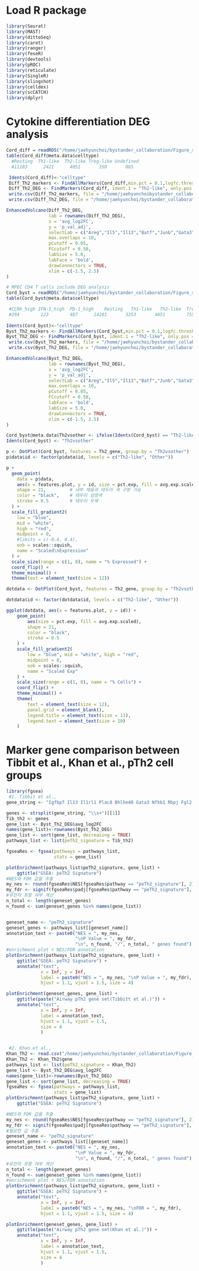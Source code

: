 # Load R package
```r
library(Seurat)
library(MAST)
library(dittoSeq)
library(caret)
library(ranger)
library(feseR)
library(devtools)
library(pROC)
library(reticulate)
library(SingleR)
library(slingshot)
library(celldex)
library(scCATCH)
library(dplyr)
```
# Cytokine differentiation DEG analysis
```r
Cord_diff = readRDS("/home/jaehyunchoi/bystander_collaboration/Figure_script_IPF/Data/Cord_diff.rds")
table(Cord_diff@meta.data$celltype)
  #Resting  Th1-like  Th2-like Treg-like Undefined 
  #11183      2421      4051       350       885 

 Idents(Cord_diff)<-"celltype"
 Diff_Th2_markers <- FindAllMarkers(Cord_diff,min.pct = 0.1,logfc.threshold = 0.25, only.pos = TRUE)
 Diff_Th2_DEG <- FindMarkers(Cord_diff, ident.1 = "Th2-like", only.pos = FALSE)
 write.csv(Diff_Th2_markers, file = "/home/jaehyunchoibystander_collaboration/Figure_script_IPF/Results/Diff_Th2_markers_fam.csv", row.names = TRUE)
 write.csv(Diff_Th2_DEG, file = "/home/jaehyunchoi/bystander_collaboration/Figure_script_IPF/Results/Diff_Th2_markers_fm.csv", row.names = TRUE)

EnhancedVolcano(Diff_Th2_DEG,
                lab = rownames(Diff_Th2_DEG),
                x = 'avg_log2FC',
                y = 'p_val_adj',
                selectLab = c("Areg","Il5","Il13","Batf","Junb","Gata3","Lgals1","Epas1","Il1rl1"),  
                max.overlaps = 10,
                pCutoff = 0.05,
                FCcutoff = 0.58,
                labSize = 5.0,
                labFace = 'bold',
                drawConnectors = TRUE,
                xlim = c(-1.5, 2.5)
)
```
```r
# MPEC CD4 T cells include DEG analysis
Cord_byst = readRDS("/home/jaehyunchoi/bystander_collaboration/Figure_script_IPF/Data/Cord_byst.rds")
table(Cord_byst@meta.data$celltype)

 #CCR6_high IFN-I_high  PD-1_high    Resting   Th1-like   Th2-like  Treg-like  Undefined 
 #294        123        487      14281       3253       4051        755        885 
 
Idents(Cord_byst)<-"celltype"
Byst_Th2_markers <- FindAllMarkers(Cord_byst,min.pct = 0.1,logfc.threshold = 0.25, only.pos = TRUE)
Byst_Th2_DEG <- FindMarkers(Cord_byst, ident.1 = "Th2-like", only.pos = FALSE)
 write.csv(Byst_Th2_markers, file = "/home/jaehyunchoi/bystander_collaboration/Figure_script_IPF/Results/Byst_Th2_markers_fam.csv", row.names = TRUE)
 write.csv(Byst_Th2_DEG, file = "/home/jaehyunchoi/bystander_collaboration/Figure_script_IPF/Results/Byst_Th2_markers_fm.csv", row.names = TRUE)

EnhancedVolcano(Byst_Th2_DEG,
                lab = rownames(Byst_Th2_DEG),
                x = 'avg_log2FC',
                y = 'p_val_adj',
                selectLab = c("Areg","Il5","Il13","Batf","Junb","Gata3","Lgals1","Epas1","Il1rl1"),  
                max.overlaps = 10,
                pCutoff = 0.05,
                FCcutoff = 0.58,
                labFace = 'bold',
                labSize = 5.0,
                drawConnectors = TRUE,
                xlim = c(-1.5, 2.5)
)

Cord_byst@meta.data$Th2vsother <- ifelse(Idents(Cord_byst) == "Th2-like", "Th2-like", "Other")
Idents(Cord_byst) <- "Th2vsother"

p <- DotPlot(Cord_byst, features = Th2_gene, group.by = "Th2vsother")
p$data$id <- factor(p$data$id, levels = c("Th2-like", "Other"))

p + 
  geom_point(
    data = p$data,
    aes(x = features.plot, y = id, size = pct.exp, fill = avg.exp.scaled),
    shape = 21,         # 내부 채움과 테두리 색 구분 가능
    color = "black",    # 테두리 검정색
    stroke = 0.5        # 테두리 두께
  ) +
  scale_fill_gradient2(
    low = "blue",
    mid = "white",
    high = "red",
    midpoint = 0,
    #limits = c(-0.4, 0.4),
    oob = scales::squish,
    name = "Scaled\nExpression"
  ) +
  scale_size(range = c(1, 8), name = "% Expressed") +
  coord_flip() +
  theme_minimal() +
  theme(text = element_text(size = 12))

dotdata <- DotPlot(Cord_byst, features = Th2_gene, group.by = "Th2vsother")$data

dotdata$id <- factor(dotdata$id, levels = c("Th2-like", "Other"))

ggplot(dotdata, aes(x = features.plot, y = id)) +
    geom_point(
        aes(size = pct.exp, fill = avg.exp.scaled),
        shape = 21,
        color = "black",
        stroke = 0.5
    ) +
    scale_fill_gradient2(
        low = "blue", mid = "white", high = "red",
        midpoint = 0,
        oob = scales::squish,
        name = "Scaled Exp"
    ) +
    scale_size(range = c(1, 8), name = "% Cells") +
    coord_flip() +
    theme_minimal() +
    theme(
        text = element_text(size = 12),
        panel.grid = element_blank(),
        legend.title = element_text(size = 11),
        legend.text = element_text(size = 10)
    )
```
# Marker gene comparison between Tibbit et al., Khan et al., pTh2 cell groups
```r
library(fgsea)
 #1. Tibbit et al.,
gene_string <- "Igfbp7 Il13 Il1rl1 Plac8 Bhlhe40 Gata3 Nfkb1 Rbpj Fgl2 Ltb4r1 Epas1 Il5 Zcchc10 Hlf Mns1 Pparg Cxcr6 Tagln2 Vdr Gclc Pdcd1 Rnf128 Il6 Paxbp1 Id2 4932438H23Rik Mboat7 Il4 Litaf Il17rb Csf1 Adck5 Ccr8 Rgs1 Serpinb6a Lgals1 Cd200r1 Dusp6 Sh3bgrl3 Ldha Sorl1 Rgcc Ccdc50 Tmsb4x Cd44 Samsn1 Ctla2a Cotl1 Lgals3 Tnfsf11 Tusc3 S100a11 Icosl Ramp1 Sdf2 Dync1li1 Rgs2 Aff4 Aprt Cd3g Prnp Bcl2a1d Lig1 Plp2 Impa2 Degs1 L1cam Cmpk1 Acvr2a Neurl3 Vipr2 Pdia3 Plk3 Lgals3bp Ehbp1l1 Rb1 Fam213a Atpif1 Arl1 Cib2 Adam8 4930404I05Rik Baiap2 Dennd5a Uhrf2 Ech1 Pcmt1 Lztfl1 Tmem64 Abhd14a Junb Padi2 Lman1 Slc25a4 Btg1 Il9r Lmna Ell2 Etfb Hist1h1c Pld3 D630039A03Rik Gsn Arg1 1190002N15Rik Mrpl20 Nrp1 Ccnd2 Endod1 Zyx Gm17745 Capg Gm5127 Slmo2 Psmc2 Serinc3 Ptms Ttc3 Ero1l Cyfip1 Cyp51 Galnt1 Tpi1 Cysltr1 2700089E24Rik Il18rap Rtca Cd52 Cish Ube2l6 Osbpl5 Inpp5k Gna15 Orc6 AA467197 Abi1 Msmo1 Snx12 Kdelr1 Cd40lg Crip1 Fdx1 Rexo2 Ndfip1 Jak2 Psma1 Crip2 Mrpl33 Rnf135 4930503L19Rik P4hb Plin2 Egr1 Gmds Lyn Cd8b1 Stx12 Tspan31 F2r Ccdc109b Cnih1 Ly6g5b Prelid2 Suox Pmpcb Mvk Sqle Gnb4 Aamdc Pros1 Cox19 Blcap Slc25a17 Nagk 1700021F05Rik Psat1 Pradc1 Drg2 Snrnp25 Spcs3 Crcp Tm2d2 Acp6 Nt5c3 Eef1e1 Cept1 Myadm Farsa Arl4a Zcchc9 Gdap2 Igsf8 Tmem238 Rnf11 Far1 Rbbp7 Crem Rbfa Klf10 Chst12 Cass4 Pdcl Coq2 Lxn Nceh1 Raly Tspan13 Fos Glipr1 Slc52a2 Bad Hmgcs1 Ttc39c Gpr171 Guk1 Fam69a Ptcd3 Trp53i13 Anxa5 Rtcb Acaa2 Fam179b Mrpl36 Cd82 Ndufv1 Cers5 Fundc2 Cetn2 Ash2l 9530068E07Rik Elovl5 Pop5 Scamp2 Rtn3 Tsc22d3 Tsg101 Cd69 Skap1 Sept7 Tmem128 Hmgcr Vapa Hspa4 Tmem30a Tnfaip3 Hnrnpab Zap70 Hspa5"

genes <- strsplit(gene_string, "\\s+")[[1]]
Tib_th2 <- genes
gene_list <- Byst_Th2_DEG$avg_log2FC
names(gene_list)<-rownames(Byst_Th2_DEG)
gene_list <- sort(gene_list, decreasing = TRUE)
pathways_list <- list(peTh2_signature = Tib_th2)

fgseaRes <- fgsea(pathways = pathways_list,
                  stats = gene_list)

plotEnrichment(pathways_list$peTh2_signature, gene_list) +
    ggtitle("GSEA: peTh2 Signature")
#NES와 FDR 값을 추출
my_nes <- round(fgseaRes$NES[fgseaRes$pathway == "peTh2_signature"], 2)
my_fdr <- signif(fgseaRes$padj[fgseaRes$pathway == "peTh2_signature"], 2)
#유전자 포함 여부 계산
n_total <- length(geneset_genes)
n_found <- sum(geneset_genes %in% names(gene_list))


geneset_name <- "peTh2_signature"
geneset_genes <- pathways_list[[geneset_name]]
annotation_text <- paste0("NES = ", my_nes,
                          "\nP Value = ", my_fdr,
                          "\n", n_found, "/", n_total, " genes found")
#enrichment plot + NES/FDR annotation
plotEnrichment(pathways_list$peTh2_signature, gene_list) +
    ggtitle("GSEA: peTh2 Signature") +
    annotate("text",
             x = Inf, y = Inf,
             label = paste0("NES = ", my_nes, "\nP Value = ", my_fdr),
             hjust = 1.1, vjust = 1.5, size = 4)

plotEnrichment(geneset_genes, gene_list) +
    ggtitle(paste("Airway pTh2 gene set(Tibbitt et al.)")) +
    annotate("text",
             x = Inf, y = Inf,
             label = annotation_text,
             hjust = 1.1, vjust = 1.5,
             size = 4
             )


 #2. Khan et al.,
Khan_Th2 <- read.csv("/home/jaehyunchoi/bystander_collaboration/Figure_script_IPF/Results/Khanetal_Th2.csv")
Khan_Th2 <- Khan_Th2$gene
pathways_list <- list(peTh2_signature = Khan_Th2)
gene_list <- Byst_Th2_DEG$avg_log2FC
names(gene_list)<-rownames(Byst_Th2_DEG)
gene_list <- sort(gene_list, decreasing = TRUE)
fgseaRes <- fgsea(pathways = pathways_list,
                  stats = gene_list)
plotEnrichment(pathways_list$peTh2_signature, gene_list) +
    ggtitle("GSEA: peTh2 Signature")

#NES와 FDR 값을 추출
my_nes <- round(fgseaRes$NES[fgseaRes$pathway == "peTh2_signature"], 2)
my_fdr <- signif(fgseaRes$padj[fgseaRes$pathway == "peTh2_signature"], 2)
#필요한 값 추출
geneset_name <- "peTh2_signature"
geneset_genes <- pathways_list[[geneset_name]]
annotation_text <- paste0("NES = ", my_nes,
                          "\nP Value = ", my_fdr,
                          "\n", n_found, "/", n_total, " genes found")
#유전자 포함 여부 계산
n_total <- length(geneset_genes)
n_found <- sum(geneset_genes %in% names(gene_list))
#enrichment plot + NES/FDR annotation
plotEnrichment(pathways_list$peTh2_signature, gene_list) +
    ggtitle("GSEA: peTh2 Signature") +
    annotate("text",
             x = Inf, y = Inf,
             label = paste0("NES = ", my_nes, "\nFDR = ", my_fdr),
             hjust = 1.1, vjust = 1.5, size = 4)

plotEnrichment(geneset_genes, gene_list) +
    ggtitle(paste("Airway pTh2 gene set(Khan et al.)")) +
    annotate("text",
             x = Inf, y = Inf,
             label = annotation_text,
             hjust = 1.1, vjust = 1.5,
             size = 4
             )
```
